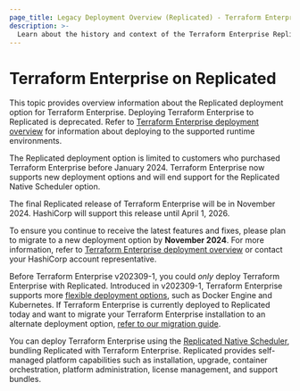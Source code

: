 ```yaml
---
page_title: Legacy Deployment Overview (Replicated) - Terraform Enterprise
description: >-
  Learn about the history and context of the Terraform Enterprise Replicated deployment option.
---
```


# Terraform Enterprise on Replicated

This topic provides overview information about the Replicated deployment option for Terraform Enterprise. Deploying Terraform Enterprise to Replicated is deprecated. Refer to [Terraform Enterprise deployment overview](/terraform/enterprise/deploy) for information about deploying to the supported runtime environments. 

<Note title="Upgrade Warning">

The Replicated deployment option is limited to customers who purchased Terraform Enterprise before January 2024. Terraform Enterprise now supports new deployment options and will end support for the Replicated Native Scheduler option. 

The final Replicated release of Terraform Enterprise will be in November 2024. HashiCorp will support this release until April 1, 2026.

To ensure you continue to receive the latest features and fixes, please plan to migrate to a new deployment option by <strong>November 2024</strong>. For more information, refer to [Terraform Enterprise deployment overview](/terraform/enterprise/deploy) or contact your HashiCorp account representative.

</Note>

Before Terraform Enterprise v202309-1, you could _only_ deploy Terraform Enterprise with Replicated. Introduced in v202309-1, Terraform Enterprise supports more [flexible deployment options](/terraform/enterprise/deploy/), such as Docker Engine and Kubernetes. If Terraform Enterprise is currently deployed to Replicated today and want to migrate your Terraform Enterprise installation to an alternate deployment option, [refer to our migration guide](/terraform/enterprise/deploy/replicated-migration).

You can deploy Terraform Enterprise using the [Replicated Native Scheduler](https://help.replicated.com/docs/native/getting-started/overview/), bundling Replicated with Terraform Enterprise. Replicated provides self-managed platform capabilities such as installation, upgrade, container orchestration, platform administration, license management, and support bundles.

